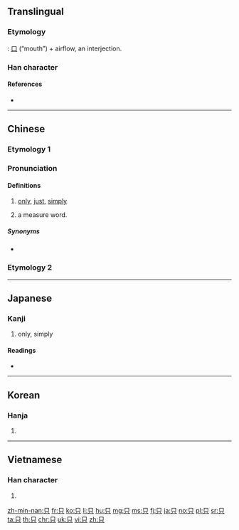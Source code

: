 {{xsee|[[衹]]|[[隻]]''' (distinct characters in traditional Chinese and Japanese; merged into 只 in simplified Chinese)'''}}
==Translingual==
{{stroke order|type=animate}}

===Etymology===
{{liushu|ic}}: [[口]] (“mouth”) + airflow, an interjection.

===Han character===
{{Han char|rn=30|rad=口|as=02|sn=5|four=60800|canj=RC|ids=⿱口八}}

====References====
* {{Han ref|kx=0172.050|dkj=03239|dj=0383.010|hdz=10570.030|uh=53EA|ud=21482|bh=A575|bd=42357}}

----

==Chinese==

===Etymology 1===
{{zh-forms|t2=祇}}

===Pronunciation===
{{zh-pron
|m=zhǐ
|ma=y
|c=zi2
|h=pfs=chṳ́/chṳt
|mn=chí
|w=2tsr,4tseq
|mc=y
|oc=y
|cat=adv
}}

====Definitions====
{{zh-hanzi}}

# [[only]], [[just]], [[simply]]
#: {{zhex|我 只 去 過 一 次。|I've been there only once.}}
# a measure word.

=====Synonyms=====
* {{zh-l|單}}

===Etymology 2===
{{zh-see|隻}}

----

==Japanese==

===Kanji===
{{ja-kanji|grade=|rs=口02}}

# only, simply

====Readings====
* {{ja-readings|on=[[し]] (shi)|kun=[[ただ]] (tada)}}

----

==Korean==

===Hanja===
{{ko-hanja|hangeul=지|rv=ji|mr=chi|y=ci}}

# {{defn|lang=ko|sort=口02}}

----

==Vietnamese==

===Han character===
{{vi-hantu|[[chỉ]], [[chích]]|rs=口02}}

# {{defn|lang=vi|sort=口02}}

[[zh-min-nan:只]]
[[fr:只]]
[[ko:只]]
[[li:只]]
[[hu:只]]
[[mg:只]]
[[ms:只]]
[[fj:只]]
[[ja:只]]
[[no:只]]
[[pl:只]]
[[sr:只]]
[[ta:只]]
[[th:只]]
[[chr:只]]
[[uk:只]]
[[vi:只]]
[[zh:只]]